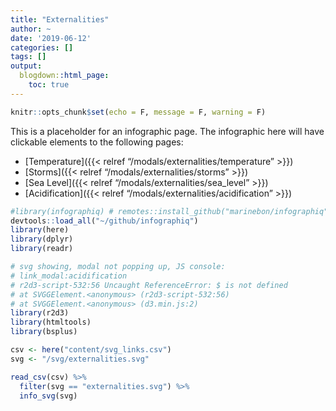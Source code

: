 ```yaml
---
title: "Externalities"
author: ~
date: '2019-06-12'
categories: []
tags: []
output:
  blogdown::html_page:
    toc: true
---
```


```r
knitr::opts_chunk$set(echo = F, message = F, warning = F)
```


This is a placeholder for an infographic page.
The infographic here will have clickable elements to the following pages:

- [Temperature]({{< relref "/modals/externalities/temperature" >}})
- [Storms]({{< relref "/modals/externalities/storms" >}})
- [Sea Level]({{< relref "/modals/externalities/sea_level" >}})
- [Acidification]({{< relref "/modals/externalities/acidification" >}})
 
```r
#library(infographiq) # remotes::install_github("marinebon/infographiq")
devtools::load_all("~/github/infographiq")
library(here)
library(dplyr)
library(readr)

# svg showing, modal not popping up, JS console:
# link_modal:acidification
# r2d3-script-532:56 Uncaught ReferenceError: $ is not defined
# at SVGGElement.<anonymous> (r2d3-script-532:56)
# at SVGGElement.<anonymous> (d3.min.js:2)
library(r2d3)
library(htmltools)
library(bsplus)

csv <- here("content/svg_links.csv")
svg <- "/svg/externalities.svg"

read_csv(csv) %>% 
  filter(svg == "externalities.svg") %>% 
  info_svg(svg)
```
 
